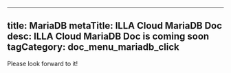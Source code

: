 
---
title: MariaDB
metaTitle: ILLA Cloud MariaDB Doc
desc: ILLA Cloud MariaDB Doc is coming soon
tagCategory: doc_menu_mariadb_click
---

Please look forward to it!
